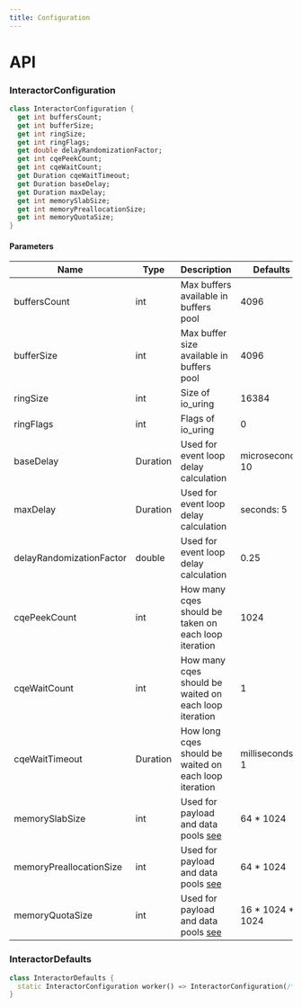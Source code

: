 ```yaml
---
title: Configuration
---
```


# API

### InteractorConfiguration

```dart title="Declaration"
class InteractorConfiguration {
  get int buffersCount;
  get int bufferSize;
  get int ringSize;
  get int ringFlags;
  get double delayRandomizationFactor;
  get int cqePeekCount;
  get int cqeWaitCount;
  get Duration cqeWaitTimeout;
  get Duration baseDelay;
  get Duration maxDelay;
  get int memorySlabSize;
  get int memoryPreallocationSize;
  get int memoryQuotaSize;
}
```

#### Parameters

| Name                     | Type     | Description                                                               | Defaults         |
| ------------------------ | -------- | ------------------------------------------------------------------------- | ---------------- |
| buffersCount             | int      | Max buffers available in buffers pool                                     | 4096             |
| bufferSize               | int      | Max buffer size available in buffers pool                                 | 4096             |
| ringSize                 | int      | Size of io_uring                                                          | 16384            |
| ringFlags                | int      | Flags of io_uring                                                         | 0                |
| baseDelay                | Duration | Used for event loop delay calculation                                     | microseconds: 10 |
| maxDelay                 | Duration | Used for event loop delay calculation                                     | seconds: 5       |
| delayRandomizationFactor | double   | Used for event loop delay calculation                                     | 0.25             |
| cqePeekCount             | int      | How many cqes should be taken on each loop iteration                      | 1024             |
| cqeWaitCount             | int      | How many cqes should be waited on each loop iteration                     | 1                |
| cqeWaitTimeout           | Duration | How long cqes should be waited on each loop iteration                     | milliseconds: 1  |
| memorySlabSize           | int      | Used for payload and data pools [see](https://github.com/tarantool/small) | 64 * 1024        |
| memoryPreallocationSize  | int      | Used for payload and data pools [see](https://github.com/tarantool/small) | 64 * 1024        |
| memoryQuotaSize          | int      | Used for payload and data pools [see](https://github.com/tarantool/small) | 16 * 1024 * 1024 |


### InteractorDefaults
```dart title="Declaration"
class InteractorDefaults {
  static InteractorConfiguration worker() => InteractorConfiguration(/* parameters */);
}
```